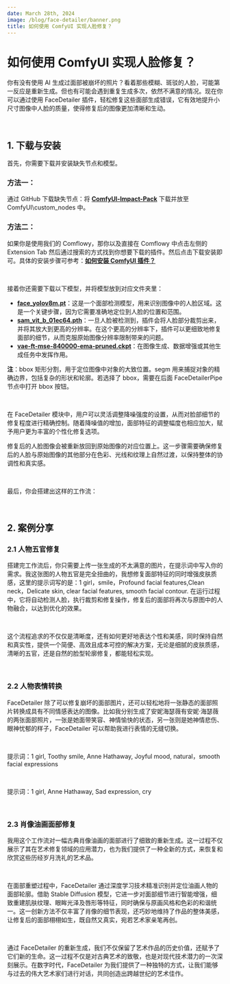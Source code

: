 ```yaml
---
date: March 28th, 2024
image: /blog/face-detailer/banner.png
title: 如何使用 ComfyUI 实现人脸修复？
---
```



# 如何使用 ComfyUI 实现人脸修复？
 
你有没有使用 AI 生成过面部被崩坏的照片？看着那些模糊、斑驳的人脸，可能第一反应是重新生成。但也有可能会遇到重复生成多次，依然不满意的情况。现在你可以通过使用 FaceDetailer  插件，轻松修复这些面部生成错误，它有效地提升小尺寸图像中人脸的质量，使得修复后的图像更加清晰和生动。

<br/>
<PhotoProvider>
  <PhotoView src="/blog/face-detailer/banner.png">
    <img src="/blog/face-detailer/banner.png" alt="" className='rounded-lg'/>
  </PhotoView>
</PhotoProvider>

## 1. 下载与安装

首先，你需要下载并安装缺失节点和模型。

### 方法一：

通过 GitHub 下载缺失节点：将 [**ComfyUl-lmpact-Pack**](https://github.com/ltdrdata/ComfyUI-Impact-Pack) 下载并放至 ComfyUI\custom_nodes 中。

### 方法二：

如果你是使用我们的 Comflowy，那你以及直接在 Comflowy 中点击左侧的 Extension Tab 然后通过搜索的方式找到你想要下载的插件。然后点击下载安装即可。具体的安装步骤可参考：[**如何安装 ComfyUI 插件？**](https://www.comflowy.com/zh-CN/advanced/how-to-install-comfyui-extension)

<br/>
<PhotoProvider>
  <PhotoView src="/blog/face-detailer/001.png">
    <img src="/blog/face-detailer/001.png" alt="" className='rounded-lg'/>
  </PhotoView>
</PhotoProvider>

接着你还需要下载以下模型，并将模型放到对应文件夹里：

- [**face_yolov8m.pt**](https://huggingface.co/Bingsu/adetailer/blob/main/face_yolov8m.pt)：这是一个面部检测模型，用来识别图像中的人脸区域。这是一个关键步骤，因为它需要准确地定位到人脸的位置和范围。
- [**sam_vit_b_01ec64.pth**](https://huggingface.co/spaces/jbrinkma/segment-anything/blob/main/sam_vit_b_01ec64.pth)：一旦人脸被检测到，插件会将人脸部分裁剪出来，并将其放大到更高的分辨率。在这个更高的分辨率下，插件可以更细致地修复面部的细节，从而克服原始图像分辨率限制带来的问题。
- [**vae-ft-mse-840000-ema-pruned.ckpt**](https://huggingface.co/stabilityai/sd-vae-ft-mse-original/blob/main/vae-ft-mse-840000-ema-pruned.ckpt)：在图像生成、数据增强或其他生成任务中发挥作用。

**注**：bbox 矩形分割，用于定位图像中对象的大致位置。segm 用来捕捉对象的精确边界，包括复杂的形状和轮廓。若选择了 bbox，需要在后面 FaceDetailerPipe 节点中打开 bbox 按钮。

<br/>
<PhotoProvider>
  <PhotoView src="/blog/face-detailer/002.png">
    <img src="/blog/face-detailer/002.png" alt="" className='rounded-lg'/>
  </PhotoView>
</PhotoProvider>

在 FaceDetailer 模块中，用户可以灵活调整降噪强度的设置，从而对脸部细节的修复程度进行精确控制。随着降噪值的增加，面部特征的调整幅度也相应加大，赋予用户更为丰富的个性化修复选项。

修复后的人脸图像会被重新放回到原始图像的对应位置上。这一步骤需要确保修复后的人脸与原始图像的其他部分在色彩、光线和纹理上自然过渡，以保持整体的协调性和真实感。

<br/>
<PhotoProvider>
  <PhotoView src="/blog/face-detailer/003.png">
    <img src="/blog/face-detailer/003.png" alt="" className='rounded-lg'/>
  </PhotoView>
</PhotoProvider>

最后，你会搭建出这样的工作流：

<br/>
<PhotoProvider>
  <PhotoView src="/blog/face-detailer/004.png">
    <img src="/blog/face-detailer/004.png" alt="" className='rounded-lg'/>
  </PhotoView>
</PhotoProvider>

## 2. 案例分享

### 2.1 人物五官修复

搭建完工作流后，你只需要上传一张生成的不太满意的图片，在提示词中写入你的需求。我这张图的人物五官是完全扭曲的，我想修复面部特征的同时增强皮肤质感，这里的提示词写的是：1 girl，smile，Profound facial features,Clean neck，Delicate skin, clear facial features, smooth facial contour. 在运行过程中，它将自动检测人脸，执行裁剪和修复操作，修复后的面部将再次与原图中的人物融合，以达到优化的效果。

<br/>
<PhotoProvider>
  <PhotoView src="/blog/face-detailer/005.png">
    <img src="/blog/face-detailer/005.png" alt="" className='rounded-lg'/>
  </PhotoView>
</PhotoProvider>

这个流程追求的不仅仅是清晰度，还有如何更好地表达个性和美感，同时保持自然和真实性，提供一个简便、高效且成本可控的解决方案，无论是细腻的皮肤质感，清晰的五官，还是自然的脸型轮廓修复，都能轻松实现。

<br/>
<PhotoProvider>
  <PhotoView src="/blog/face-detailer/006.png">
    <img src="/blog/face-detailer/006.png" alt="" className='rounded-lg'/>
  </PhotoView>
</PhotoProvider>

### 2.2 人物表情转换

FaceDetailer 除了可以修复崩坏的面部图片，还可以轻松地将一张静态的面部照片转换成具有不同情感表达的图像。比如我分别生成了安妮海瑟薇有安妮·海瑟薇的两张面部照片，一张是她面带笑容、神情愉快的状态，另一张则是她神情悲伤、眼神忧郁的样子，FaceDetailer 可以帮助我进行表情的无缝切换。

<br/>
<PhotoProvider>
  <PhotoView src="/blog/face-detailer/007.png">
    <img src="/blog/face-detailer/007.png" alt="" className='rounded-lg'/>
  </PhotoView>
</PhotoProvider>

提示词：1 girl, Toothy smile, Anne Hathaway, Joyful mood, natural，smooth facial expressions

<br/>
<PhotoProvider>
  <PhotoView src="/blog/face-detailer/008.png">
    <img src="/blog/face-detailer/008.png" alt="" className='rounded-lg'/>
  </PhotoView>
</PhotoProvider>

提示词：1 girl, Anne Hathaway, Sad expression, cry

<br/>
<PhotoProvider>
  <PhotoView src="/blog/face-detailer/009.png">
    <img src="/blog/face-detailer/009.png" alt="" className='rounded-lg'/>
  </PhotoView>
</PhotoProvider>

### 2.3 肖像油画面部修复

我用这个工作流对一幅古典肖像油画的面部进行了细致的重新生成。这一过程不仅展示了其在艺术修复领域的应用潜力，也为我们提供了一种全新的方式，来恢复和欣赏这些历经岁月洗礼的艺术品。

<br/>
<PhotoProvider>
  <PhotoView src="/blog/face-detailer/010.png">
    <img src="/blog/face-detailer/010.png" alt="" className='rounded-lg'/>
  </PhotoView>
</PhotoProvider>

在面部重塑过程中，FaceDetailer 通过深度学习技术精准识别并定位油画人物的面部轮廓。借助 Stable Diffusion 模型，它进一步对面部细节进行智能增强，细致重建肌肤纹理、眼眸光泽及唇形等特征，同时确保与原画风格和色彩的和谐统一。这一创新方法不仅丰富了肖像的细节表现，还巧妙地维持了作品的整体美感，让修复后的面部栩栩如生，既自然又真实，宛若艺术家亲笔再创。

<br/>
<PhotoProvider>
  <PhotoView src="/blog/face-detailer/011.png">
    <img src="/blog/face-detailer/011.png" alt="" className='rounded-lg'/>
  </PhotoView>
</PhotoProvider>

通过 FaceDetailer 的重新生成，我们不仅保留了艺术作品的历史价值，还赋予了它们新的生命。这一过程不仅是对古典艺术的致敬，也是对现代技术潜力的一次深刻展示。在数字时代，FaceDetailer  为我们提供了一种独特的方式，让我们能够与过去的伟大艺术家们进行对话，共同创造出跨越世纪的艺术佳作。

<br/>
<PhotoProvider>
  <PhotoView src="/blog/face-detailer/012.png">
    <img src="/blog/face-detailer/012.png" alt="" className='rounded-lg'/>
  </PhotoView>
</PhotoProvider>

<Subscribe />
